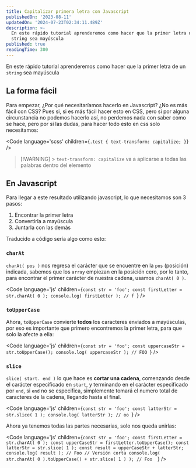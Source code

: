 ```yaml
---
title: Capitalizar primera letra con Javascript
publishedOn: '2023-08-11'
updatedOn: '2024-07-23T02:34:11.489Z'
description: >-
  En este rápido tutorial aprenderemos como hacer que la primer letra de un
  string sea mayúscula
published: true
readingTime: 300
---
```



En este rápido tutorial aprenderemos como hacer que la primer letra de un
`string` sea mayúscula

## La forma fácil

Para empezar, ¿Por qué necesitaríamos hacerlo en Javascript? ¿No es más fácil con
CSS? Pues si, si es más fácil hacer esto en CSS, pero si por alguna circunstancia
no podemos hacerlo así, no perdemos nada con saber como se hace, pero por si las
dudas, para hacer todo esto en css solo necesitamos:

<Code
  language='scss'
  children={`.test {
    text-transform: capitalize;
}`}
/>

> [!WARNING] > `text-transform: capitalize` va a aplicarse a todas las palabras dentro del elemento

## En Javascript

Para llegar a este resultado utilizando javascript, lo que necesitamos son 3 pasos:

1. Encontrar la primer letra
2. Convertirla a mayúscula
3. Juntarla con las demás

Traducido a código sería algo como esto:

### `charAt`

`charAt( pos )` nos regresa el carácter que se encuentre en la `pos` (posición)
indicada, sabemos que los `array` empiezan en la posición cero, por lo tanto, para
encontrar el primer carácter de nuestra cadena, usamos `charAt( 0 )`.

<Code
  language='js'
  children={`const str = 'foo';
const firstLetter = str.charAt( 0 );
console.log( firstLetter ); // f `}
/>

### `toUpperCase`

Ahora, `toUpperCase` convierte **todos** los caracteres enviados a mayúsculas,
por eso es importante que primero encontremos la primer letra, para que solo la
afecte a ella:

<Code
  language='js'
  children={`const str = 'foo';
const uppercaseStr = str.toUpperCase();
console.log( uppercaseStr ); // FOO `}
/>

### `slice`

`slice( start. end )` lo que hace es **cortar una cadena**, comenzando desde el
carácter especificado en `start`, y terminando en el carácter especificado por `end`,
si `end` no se especifica, simplemente tomará el numero total de caracteres de
la cadena, llegando hasta el final.

<Code
  language='js'
  children={`const str = 'foo';
const latterStr = str.slice( 1 );
console.log( latterStr ); // oo `}
/>

Ahora ya tenemos todas las partes necesarias, solo nos queda unirlas:

<Code
  language='js'
  children={`const str = 'foo';
const firstLetter = str.charAt( 0 );
const upperCaseStr = firstLetter.toUpperCase();
const latterStr = str.slice( 1 );
const result = upperCaseStr + latterStr;
console.log( result ); // Foo
// Versión corta
console.log( str.charAt( 0 ).toUpperCase() + str.slice( 1 ) ); // Foo  `}
/>
